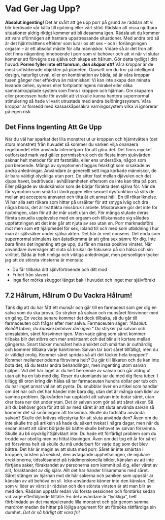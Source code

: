 # Vad Ger Jag Upp?
**Absolut ingenting!** Det är svårt att ge upp porr på grund av rädslan att vi blir berövade vår källa till njutning eller vårt stöd. Rädslan att vissa njutbara situationer aldrig riktigt kommer att bli desamma igen. Rädsla att du kommer att vara oförmögen att hantera uppstressande situationer. Med andra ord så är det hjärntvättens effekter som lurar os att sex – och i förlängningen orgasm – är ett absolut måste för alla människor. Vidare så är det tron att det finns någonting inneboende i porr som vi behöver och att vi när vi slutar kommer att förvägra oss själva och skapa ett hålrum.
Gör detta tydligt i ditt huvud: **Porren fyller inte ett tomrum,** ***den skapar ett!***
Våra kroppar är de mest sofistikerade objekten på planeten. Oavsett om du tror på intelligent design, naturligt urval, eller en kombination av båda, så är våra kroppar tusen gånger mer effektiva än människan! Vi kan inte skapa den minsta levande cellen, synens eller fortplantningens mirakel eller olika sammankopplade system som finns i kroppen och hjärnan. Om skaparen eller processen hade för avsikt att vi skulle kunna hantera supernormal stimulering så hade vi varit utrustade med andra belöningssystem. Våra kroppar är försedd med kassaskåpssäkra varningssystem vilka vi ignorerar på egen risk.

## Det Finns Ingenting Att Ge Upp
När du väl har sparkat det lilla monstret ut ur kroppen och hjärntvätten (det stora monstret) från huvudet så kommer du varken vilja onanaera regelbundet eller använda internetporr för att göra det. Det finns mycket outforskad mark vad gäller porrmissbruk och de flesta inom sjukvården saknar helt metoder för att fastställa, eller ens undersöka, någon som porrberoende. Många av symptomen flaggas felaktigt som orsakade av andra anledningar. Användare är generellt sett inga korkade människor, de är bara väldigt olyckliga utan porr. De sitter fast mellan djävulen och det djupa havet, bedrövade i avhållsamheten eftersom de inte kan titta på porr. Eller plågade av skuldkänslor som de börjar förakta dem själva för. När de får symptom som smärta i ländryggen eller sexuell dysfunktion så slits de mellan att acceptera ansvaret och titta åt ett annat håll.
En till rökarliknelse. Vi har alla sett rökare som hittar på ursäkter för att smyga iväg och dra några bloss, det är tvättäkta missbruk i arbete. Missbrukare gör det inte för njutningen, utan för att de mår uselt utan det.
För många slutade deras första sexuella upplevelse med en orgasm och tillskansade sig således uppfattningen att det inte går att njuta av sex utan en. Porr marknadsförs mot men som ett hjälpmedel för sex, ibland till och med som utbildning i hur man är självsäker under själva akten. Det här är rent nonsens. Det enda som supernormal stimulans kan åstadkomma är att göra sex sämre för dig.
Inte bara finns det ingenting att ge upp, du får en massa positiva vinster. När användare överväger att sluta så brukar de fokusera på sin hälsa och sin virilitet. Båda är helt rimliga och viktiga anledningar, men personligen tycker jag att de största vinsterna är mentala:

-   Du får tillbaka ditt självförtroende och ditt mod
-   Frihet från slaveri
-   Inga fler mörka skuggor längst bak i huvudet och inget mer självförakt

## 7.2 Hålrum, Hålrum O Du Vackra Hålrum!
Tänk dig att du har fått ett munsår och går till en farmaceut som ger dig en salva som du ska prova. Du stryker på salvan och munsåret försvinner med en gång. En vecka senare kommer det dock tillbaka, så du går till farmaceuten och frågar efter mer salva. Farmaceuten säger: *”Absolut. Behåll tuben, du kanske behöver den igen.”*
Du stryker på salvan och simsalabim, såret försvinner igen. Men varje gång som såret kommer tillbaka blir det större och mer smärtsamt och det blir allt kortare mellan gångerna. Snart täcker munsåret hela ansiktet och smärtan är outhärdlig och kommer tillbaka varje halvtimme. Salvan tar bort såret tillfälligt, men du är väldigt orolig. Kommer såret spridas så att det täcker hela kroppen? Kommer mellanperioderna försvinna helt? Du går till läkaren och de kan inte bota det, så du testar andra behandlingar, men ingenting utom salvan hjälper.
Vid det här laget är du helt beroende av salvan och går aldrig ut utan att ha en tub med dig. Reser du utomlands tar du med dig flera tuber. I tillägg till oron kring din hälsa så tar farmaceuten hundra dollar per tub och du har inget annat val än att pynta.
Du snubblar över en artikel som handlar om det här och det här händer inte bara dig, utan det är många som lider av samma problem. Sjukvården har upptäckt att salvan inte botar såret, utan drar bara ner det under ytan. Det är salvan som gör så att såret växer. Så allt du behöver göra för att bli av med såret är att sluta använda salvan så kommer det så småningom att försvinna.
Skulle du fortsätta använda salvan? Skulle det krävas viljestyrka för att sluta använda den? Även om du inte skulle tro på artikeln så hade du säkert tvekat i några dagar, men när du sedan insett att såret började bli bättre skulle behovet av salvan försvinna. Skulle du bli olycklig? Självklart inte. Du hade ett förfärligt problem som du trodde var obotlig men nu hittat lösningen. Även om det tog ett år för såret att försvinna helt så skulle du må underbart för varje dag som det blev bättre. 
Det här är magin av att sluta med porr.
Såret är inte smärtan i kroppen, bristen på sexlust, den avtagande upphetsningen, de mjukare erektionerna, tidsslösandet på tvådimensionella bilder, känslan av att inte förtjäna saker, föraktandet av personerna som kommit på dig, eller värst av allt, föraktandet av dig själv. Allt det här händer tillsammans med såret.
Såret stänger av hjärnan mot de här sakerna och paniken som uppstår är känslan av att behöva en sil. Icke-användare känner inte den känslan. Det som vi lider av värst är rädslan och den största vinsten är att man blir av med den. Rädslan uppstår redan vid första sessionen och förstärks sedan vid varje efterföljande tillfälle.
En del användare är ”lyckliga”, helt förblindade av det manipulerande lilla monstret och går genom samma mardröm medan de hittar på löjliga argument för att försöka rättfärdiga sin dumhet.
*Det är så härligt att vara fri!*
